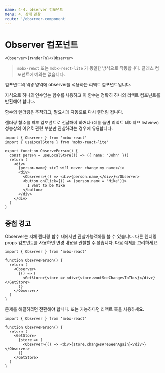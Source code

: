 ```yaml
---
name: 4-4. observer 컴포넌트
menu: 4. 상태 관찰
route: '/observer-component'
---
```


# Observer 컴포넌트

```tsx
<Observer>{renderFn}</Observer>
```

> `mobx-react` 또는 `mobx-react-lite` 가 동일한 방식으로 작동합니다. 클래스 컴포넌트에 예외는 없습니다.

컴포넌트의 익명 영역에 observer를 적용하는 리액트 컴포넌트입니다.

자식으로 하나의 인수없는 함수를 사용하고 이 함수는 정확히 하나의 리액트 컴포넌트를 반환해야 합니다.

함수의 렌더링은 추적되고, 필요시에 자동으로 다시 렌더링 됩니다.

렌더링 함수를 외부 컴포넌트로 전달해야 하거나 (예를 들면 리액트 네이티브 listview) 성능상의 이유로 관련 부분만 관찰하려는 경우에 유용합니다.


<Playground>
  <ObservePerson />
</Playground>

```tsx
import { Observer } from 'mobx-react'
import { useLocalStore } from 'mobx-react-lite'

export function ObservePerson() {
  const person = useLocalStore(() => ({ name: 'John' }))
  return (
    <div>
      {person.name} <i>I will never change my name</i>
      <div>
        <Observer>{() => <div>{person.name}</div>}</Observer>
        <button onClick={() => (person.name = 'Mike')}>
          I want to be Mike
        </button>
      </div>
    </div>
  )
}
```

## 중첩 경고

Observer는 자체 렌더링 함수 내에서만 관찰가능객체를 볼 수 있습니다. 다른 렌더링 props 컴포넌트를 사용하면 변경 내용을 관찰할 수 없습니다. 다음 예제를 고려하세요.

```tsx
import { Observer } from 'mobx-react'

function ObservePerson() {
  return (
    <Observer>
      {() => (
        <GetStore>{store => <div>{store.wontSeeChangesToThis}</div>}</GetStore>
      )}
    </Observer>
  )
}
```

문제를 해결하려면 전환해야 합니다. 또는 가능하다면 리액트 훅을 사용하세요.

```tsx
import { Observer } from 'mobx-react'

function ObservePerson() {
  return (
    <GetStore>
      {store => (
        <Observer>{() => <div>{store.changesAreSeenAgain}</div>}</Observer>
      )}
    </GetStore>
  )
}
```
